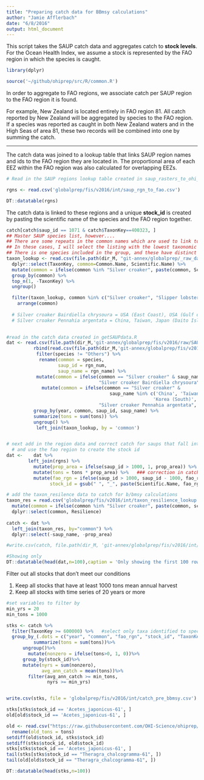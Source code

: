 ```yaml
---
title: "Preparing catch data for BBmsy calculations"
author: "Jamie Afflerbach"
date: "6/8/2016"
output: html_document
---
```


This script takes the SAUP catch data and aggregates catch to **stock levels**. For the Ocean Health Index, we assume a stock is represented by the FAO region in which the species is caught.

```r

library(dplyr)

source('~/github/ohiprep/src/R/common.R')

```

In order to aggregate to FAO regions, we associate catch per SAUP region to the FAO region it is found.

For example, New Zealand is located entirely in FAO region 81. All catch reported by New Zealand will be aggregated by species to the FAO region. If a species was reported as caught in both New Zealand waters and in the High Seas of area 81, these two records will be combined into one by summing the catch.

***

The catch data was joined to a lookup table that links SAUP region names and ids to the FAO region they are located in. The proportional area of each EEZ within the FAO region was also calculated for overlapping EEZs.

```r
# Read in the SAUP regions lookup table created in saup_rasters_to_ohi_rgns.R

rgns <- read.csv('globalprep/fis/v2016/int/saup_rgn_to_fao.csv')

DT::datatable(rgns)

```

The catch data is linked to these regions and a unique **stock_id** is created by pasting the scientific name of the species and the FAO region together.

```r
catch[catch$saup_id == 1071 & catch$TaxonKey==400323, ]
## Master SAUP species list, however....
## There are some repeats in the common names which are used to link to the saup catch data
## In these cases, I will select the listing with the lowest taxonomic resolution.  
## There is one species included in the group, and these have distinct regions, so I will add this info. to the common names
taxon_lookup <- read.csv(file.path(dir_M, "git-annex/globalprep/_raw_data/SAUP/d2016/TaxonTable.csv"), stringsAsFactors=FALSE) %>%
  dplyr::select(TaxonKey, common=Common.Name, Scientific.Name) %>%
  mutate(common = ifelse(common %in% "Silver croaker", paste(common, Scientific.Name, sep=" "), common)) %>%
  group_by(common) %>%
  top_n(1, -TaxonKey) %>%
  ungroup()

  filter(taxon_lookup, common %in% c("Silver croaker", "Slipper lobster", "Smelt-whitings", "Snappers", "Soles", "Spiny lobsters")) %>%
    arrange(common) 
  
  # Silver croaker Bairdiella chrysoura = USA (East Coast), USA (Gulf of Mexico)
  # Silver croaker Pennahia argentata = China, Taiwan, Japan (Daito Islands), Japan (main islands), Korea (South), Hawaii Northwest Islands (USA)

    
#read in the catch data created in getSAUPdata.R  
dat <- read.csv(file.path(dir_M,'git-annex/globalprep/fis/v2016/raw/SAUP_catch_taxon_tons_eezs.csv'), stringsAsFactors = FALSE) %>%
          rbind(read.csv(file.path(dir_M,'git-annex/globalprep/fis/v2016/raw/SAUP_catch_taxon_tons_highseas.csv'), stringsAsFactors = FALSE)) %>%
           filter(species != "Others") %>%
            rename(common = species,
                   saup_id = rgn_num,
                   saup_name = rgn_name) %>%   
           mutate(common = ifelse(common == "Silver croaker" & saup_name %in% c('USA (East Coast)', 'USA (Gulf of Mexico)'), 
                                  "Silver croaker Bairdiella chrysoura", common)) %>%
             mutate(common = ifelse(common == "Silver croaker" & 
                                      saup_name %in% c('China', 'Taiwan', 'Japan (Daito Islands)', 'Japan (main islands)', 
                                                      'Korea (South)', 'Hawaii Northwest Islands (USA)'), 
                                  "Silver croaker Pennahia argentata", common)) %>%
          group_by(year, common, saup_id, saup_name) %>%
          summarize(tons = sum(tons)) %>%
          ungroup() %>%
           left_join(taxon_lookup, by = 'common')


# next add in the region data and correct catch for saups that fall into multiple fao regions
  # and use the fao region to create the stock id
dat <-    dat %>%
        left_join(rgns) %>%
          mutate(prop_area = ifelse(saup_id > 1000, 1, prop_area)) %>%   ## fill in the high seas which are otherwise blank
          mutate(tons = tons * prop_area) %>%   ### correction in catch because some saup regions include multiple fao regions
          mutate(fao_rgn = ifelse(saup_id > 1000, saup_id - 1000, fao_rgn),
                stock_id = gsub(" ", "_", paste(Scientific.Name, fao_rgn, sep='-'), fixed=TRUE))

# add the taxon_resilence data to catch for b/bmsy calculations
taxon_res = read.csv('globalprep/fis/v2016/int/taxon_resilience_lookup.csv', stringsAsFactors = FALSE) %>%
  mutate(common = ifelse(common %in% "Silver croaker", paste(common, sciname, sep=" "), common)) %>%
  dplyr::select(common, Resilience)
  
catch <- dat %>%
  left_join(taxon_res, by="common") %>%
  dplyr::select(-saup_name, -prop_area)

#write.csv(catch, file.path(dir_M, 'git-annex/globalprep/fis/v2016/int/catch_saup.csv'), row.names=FALSE)

#Showing only 
DT::datatable(head(dat,n=100),caption = 'Only showing the first 100 rows due to large size of this data')

```

Filter out all stocks that don't meet our conditions

(1) Keep all stocks that have at least 1000 tons mean annual harvest
(2) Keep all stocks with time series of 20 years or more

```r

#set variables to filter by
min_yrs = 20
min_tons = 1000

stks <- catch %>%
  filter(TaxonKey >= 600000) %>%   #select only taxa identified to species
  group_by_(.dots = c("year", "common", "fao_rgn", "stock_id", "TaxonKey", "Resilience"))%>%
          summarize(tons = sum(tons))%>%
      ungroup()%>%
        mutate(nonzero = ifelse(tons>0, 1, 0))%>%
      group_by(stock_id)%>%
      mutate(nyrs = sum(nonzero),
             avg_ann_catch = mean(tons))%>%
        filter(avg_ann_catch >= min_tons,
               nyrs >= min_yrs)


write.csv(stks, file = 'globalprep/fis/v2016/int/catch_pre_bbmsy.csv')

stks[stks$stock_id == 'Acetes_japonicus-61', ]
old[old$stock_id == 'Acetes_japonicus-61', ]

old <- read.csv("https://raw.githubusercontent.com/OHI-Science/ohiprep/master/globalprep/fis/v2016/int/catch_pre_bbmsy.csv") %>%
  rename(old_tons = tons) 
setdiff(old$stock_id, stks$stock_id)
setdiff(stks$stock_id, old$stock_id)
stks[stks$stock_id == 'Acetes_japonicus-61', ]
tail(stks[stks$stock_id == "Theragra_chalcogramma-61", ])
tail(old[old$stock_id == "Theragra_chalcogramma-61", ])

DT::datatable(head(stks,n=100))


```









